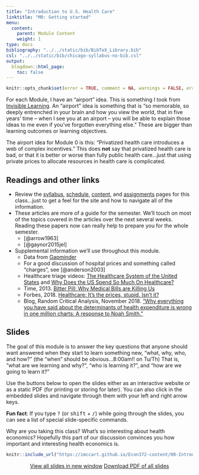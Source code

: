 ```yaml
---
title: "Introduction to U.S. Health Care"
linktitle: "M0: Getting started"
menu:
  content:
    parent: Module Content
    weight: 1
type: docs
bibliography: "../../static/bib/BibTeX_Library.bib"
csl: "../../static/bib/chicago-syllabus-no-bib.csl"
output:
  blogdown::html_page:
    toc: false
---
```


```r
knitr::opts_chunk$set(error = TRUE, comment = NA, warnings = FALSE, errors = FALSE, messages = FALSE, tidy = FALSE, echo = FALSE)
```

For each Module, I have an "airport" idea. This is something I took from [Invisible Learning](https://www.amazon.com/Invisible-Learning-legendary-Harvard-statistics-ebook/dp/B08P7TJZSQ). An "airport" idea is something that is "so memorable, so deeply entrenched in your brain and how you view the world, that in five years' time -- when I see you at an airport -- you will be able to explain those ideas to me even if you've forgotten everything else." These are bigger than learning outcomes or learning objectives.

The airport idea for Module 0 is this: "Privatized health care introduces a web of complex incentives." This does **not** say that privatized health care is bad, or that it is better or worse than fully public health care...just that using private prices to allocate resources in health care is complicated.

## Readings and other links

- Review the [syllabus](/syllabus/), [schedule](/schedule/), [content](/content/), and [assignments](/assignment/) pages for this class...just to get a feel for the site and how to navigate all of the information.
- <i class="fas fa-book"></i> These articles are more of a guide for the semester. We'll touch on most of the topics covered in the articles over the next several weeks. Reading these papers now can really help to prepare you for the whole semester.
    - [@arrow1963]
    - [@gaynor2015jel]
- <i class="fas fa-external-link-square-alt"></i> Supplemental information we'll use throughout this module.
    - Data from [Gapminder](https://www.gapminder.org/)
    - For a good discussion of hospital prices and something called "charges", see [@anderson2003] 
    - Healthcare triage videos: [The Healthcare System of the United States](https://www.youtube.com/watch?v=yN-MkRcOJjY) and [Why Does the US Spend So Much On Healthcare?](https://www.youtube.com/watch?v=tFtAohYPSFc)
    - Time, 2013. [Bitter Pill: Why Medical Bills are Killing Us](https://time.com/198/bitter-pill-why-medical-bills-are-killing-us/)
    - Forbes, 2018. [Healthcare: It's the prices, stupid. Isn't it?](https://www.forbes.com/sites/elliekincaid/2018/03/13/healthcare-its-the-prices-stupid-isnt-it/#52a5fda3198a)
    - Blog, Random Critical Analysis, November 2018. ["Why everything you have said about the determinants of health expenditure is wrong in one million charts: A response to Noah Smith."](https://randomcriticalanalysis.com/2018/11/19/why-everything-you-know-about-healthcare-is-wrong-in-one-million-charts-a-response-to-noah-smith/)



## Slides

The goal of this module is to answer the key questions that anyone should want answered when they start to learn something new, "what, why, who, and how?" (the "when" should be obvious...8:00am!! on Tu/Th) That is, "what are we learning and why?", "who is learning it?", and "how are we going to learn it?" 

Use the buttons below to open the slides either as an interactive website or as a static PDF (for printing or storing for later). You can also click in the embedded slides and navigate through them with your left and right arrow keys.

:::fyi
**Fun fact**: If you type <kbd>?</kbd> (or <kbd>shift</kbd> + <kbd>/</kbd>) while going through the slides, you can see a list of special slide-specific commands.
:::


Why are you taking this class? What's so interesting about health economics? Hopefully this part of our discussion convinces you how important and interesting health economics is. 

<center>

```r
knitr::include_url("https://imccart.github.io/Econ372-content/00-Introduction/00-intro.html")
```


<p><a class="btn btn-primary btn-lg" target="_blank" href="https://imccart.github.io/Econ372-content/00-Introduction/00-intro.html"><i class="fas fa-external-link-alt"></i> View all slides in new window</a> <a class="btn btn-primary btn-lg" target="_blank" href="https://imccart.github.io/Econ372-content/00-Introduction/00-intro.pdf" role="button"><i class="far fa-file-pdf"></i> Download PDF of all slides</a></p>

</center>
